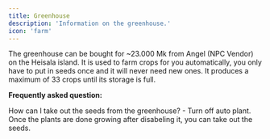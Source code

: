 ```yaml
---
title: Greenhouse
description: 'Information on the greenhouse.'
icon: 'farm'
---
```


The greenhouse can be bought for ~23.000 Mk from Angel (NPC Vendor) on the Heisala island. It is used to farm crops for you automatically, you only have to put in seeds once and it will never need new ones. It produces a maximum of 33 crops until its storage is full.

**Frequently asked question:**

How can I take out the seeds from the greenhouse? - Turn off auto plant. Once the plants are done growing after disabeling it, you can take out the seeds.